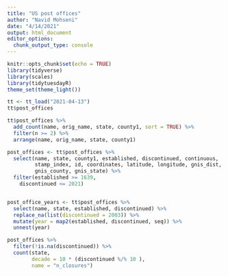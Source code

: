 ```yaml
---
title: "US post offices"
author: "Navid Mohseni"
date: "4/14/2021"
output: html_document
editor_options: 
  chunk_output_type: console
---
```


```r
knitr::opts_chunk$set(echo = TRUE)
library(tidyverse)
library(scales)
library(tidytuesdayR)
theme_set(theme_light())

```

```r
tt <- tt_load("2021-04-13")
tt$post_offices

tt$post_offices %>% 
  add_count(name, orig_name, state, county1, sort = TRUE) %>% 
  filter(n >= 2) %>% 
  arrange(name, orig_name, state, county1)

post_offices <- tt$post_offices %>% 
  select(name, state, county1, established, discontinued, continuous,
         stamp_index, id, coordinates, latitude, longitude, gnis_dist, 
         gnis_county, gnis_state) %>% 
  filter(established >= 1639,
    discontinued <= 2021)


post_office_years <- tt$post_offices %>% 
  select(name, state, established, discontinued) %>% 
  replace_na(list(discontinued = 2003)) %>%
  mutate(year = map2(established, discontinued, seq)) %>% 
  unnest(year)


```

```r
post_offices %>% 
  filter(!is.na(discontinued)) %>% 
  count(state, 
        decade = 10 * (discontinued %/% 10 ),
        name = "n_closures")
```

